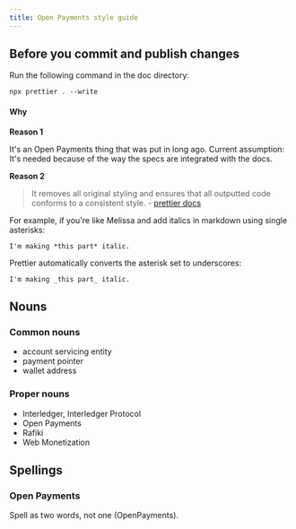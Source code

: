 ```yaml
---
title: Open Payments style guide
---
```


## Before you commit and publish changes

Run the following command in the doc directory:

```
npx prettier . --write
```

#### Why

**Reason 1**

It's an Open Payments thing that was put in long ago. Current assumption: It's needed because of the way the specs are integrated with the docs.

**Reason 2**

> It removes all original styling and ensures that all outputted code conforms to a consistent style. - [prettier docs](https://prettier.io/docs/en/)

For example, if you're like Melissa and add italics in markdown using single asterisks:

```
I'm making *this part* italic.
```

Prettier automatically converts the asterisk set to underscores:

```
I'm making _this part_ italic.
```


## Nouns

### Common nouns

- account servicing entity
- payment pointer
- wallet address

### Proper nouns

- Interledger, Interledger Protocol
- Open Payments
- Rafiki
- Web Monetization

## Spellings

### Open Payments

Spell as two words, not one (OpenPayments).
